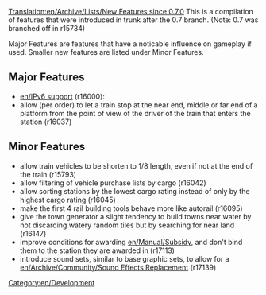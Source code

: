 [[Translation:en/Archive/Lists/New Features since 0.7.0]]
This is a compilation of features that were introduced in trunk after the 0.7 branch. (Note: 0.7 was branched off in r15734)

Major Features are features that have a noticable influence on gameplay if used. Smaller new features are listed under Minor Features.

==Major Features==
* [[en/IPv6 support]] (r16000):
* allow (per order) to let a train stop at the near end, middle or far end of a platform from the point of view of the driver of the train that enters the station (r16037)

==Minor Features==
* allow train vehicles to be shorten to 1/8 length, even if not at the end of the train (r15793) 
* allow filtering of vehicle purchase lists by cargo (r16042)
* allow sorting stations by the lowest cargo rating instead of only by the highest cargo rating (r16045)
* make the first 4 rail building tools behave more like autorail (r16095)
* give the town generator a slight tendency to build towns near water by not discarding watery random tiles but by searching for near land (r16147)
* improve conditions for awarding [[en/Manual/Subsidy]], and don't bind them to the station they are awarded in (r17113)
* introduce sound sets, similar to base graphic sets, to allow for a [[en/Archive/Community/Sound Effects Replacement]] (r17139)

[[Category:en/Development]]